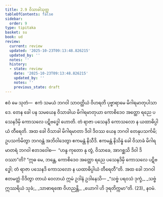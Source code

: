 ```yaml
---
title: 2.9 ဝိသာခါသုတ္တ
tableOfContents: false
sidebar:
  order: 9
type: tipitaka
basket: su
book: ud
review:
  current: review
  updated: '2025-10-23T09:13:48.826215'
  updated_by: ''
  notes: ''
  history:
  - state: review
    date: '2025-10-23T09:13:48.826215'
    updated_by: ''
    notes: ''
    previous_state: draft
---
```



<ReviewStatus review={frontmatter.review} showDetails={true} />

<HypothesisAnnotation frontmatter={frontmatter} />

<DynamicBreadcrumb />

<Division number="19" book="ud" e="ch" v="18" p="97">

<Paragraph number="135" book="ud">
ဧဝံ မေ သုတံ—  ဧကံ သမယံ ဘဂဝါ သာဝတ္ထိယံ ဝိဟရတိ ပုဗ္ဗာရာမေ မိဂါရမာတုပါသာဒေ. တေန ခေါ ပန သမယေန ဝိသာခါယ မိဂါရမာတုယာ ကောစိဒေဝ အတ္ထော ရညေ ပသေနဒိမှိ ကောသလေ ပဋိဗဒ္ဓေါ ဟောတိ. တံ ရာဇာ ပသေနဒိ ကောသလော န ယထာဓိပ္ပါယံ တီရေတိ.
</Paragraph>

<Paragraph number="136" book="ud">
အထ ခေါ ဝိသာခါ မိဂါရမာတာ ဒိဝါ ဒိဝဿ ယေန ဘဂဝါ တေနုပသင်္ကမိ; ဥပသင်္ကမိတွာ ဘဂဝန္တံ အဘိဝါဒေတွာ ဧကမန္တံ နိသီဒိ. ဧကမန္တံ နိသိန္နံ ခေါ ဝိသာခံ မိဂါရမာတရံ ဘဂဝါ ဧတဒဝေါစ—  “ဟန္ဒ ကုတော နု တွံ, ဝိသာခေ, အာဂစ္ဆသိ ဒိဝါ ဒိဝဿာ”တိ? “ဣဓ မေ, ဘန္တေ, ကောစိဒေဝ အတ္ထော ရညေ ပသေနဒိမှိ ကောသလေ ပဋိဗဒ္ဓေါ; တံ ရာဇာ ပသေနဒိ ကောသလော န ယထာဓိပ္ပါယံ တီရေတီ”တိ.
</Paragraph>

<Paragraph number="137" book="ud">
အထ ခေါ ဘဂဝါ ဧတမတ္ထံ ဝိဒိတွာ တာယံ ဝေလာယံ ဣမံ ဥဒါနံ ဥဒါနေသိ—
</Paragraph>

<Paragraph number="138" type="verses" book="ud">
_“သဗ္ဗံ ပရဝသံ ဒုက္ခံ,_  
_သဗ္ဗံ ဣဿရိယံ သုခံ;_  
_သာဓာရဏေ ဝိဟညန္တိ,_  
_ယောဂါ ဟိ ဒုရတိက္ကမာ”တိ. (23)_  


</Paragraph>
</Division>

<Paragraph number="139" type="center" book="ud">
နဝမံ.
</Paragraph>